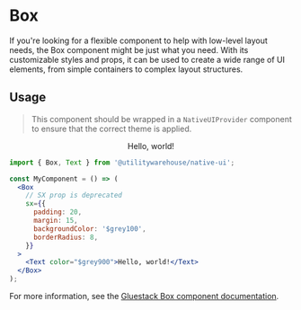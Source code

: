 
<Meta of={BoxStories} />

# Box

<NativeUIProvider>
  <Box mt="$6" mb="4">
    <Alert
      colorScheme="gold"
      text="This Box component is deprecated, use the Box from @utilitywarehouse/native-ui/lab"
    />
  </Box>
</NativeUIProvider>

If you're looking for a flexible component to help with low-level layout needs, the Box component might be just what you need. With its customizable styles and props, it can be used to create a wide range of UI elements, from simple containers to complex layout structures.

## Usage

> This component should be wrapped in a `NativeUIProvider` component to ensure that the correct theme is applied.

<Canvas>
  <NativeUIProvider>
    <Center>
      <Box p="$5" m="$4" bg="$grey100" borderRadius="$lg">
        <Text>Hello, world!</Text>
      </Box>
    </Center>
  </NativeUIProvider>
</Canvas>

```jsx
import { Box, Text } from '@utilitywarehouse/native-ui';

const MyComponent = () => (
  <Box
    // SX prop is deprecated
    sx={{
      padding: 20,
      margin: 15,
      backgroundColor: '$grey100',
      borderRadius: 8,
    }}
  >
    <Text color="$grey900">Hello, world!</Text>
  </Box>
);
```

For more information, see the [Gluestack Box component documentation](https://gluestack.io/ui/docs/components/layout/box).
